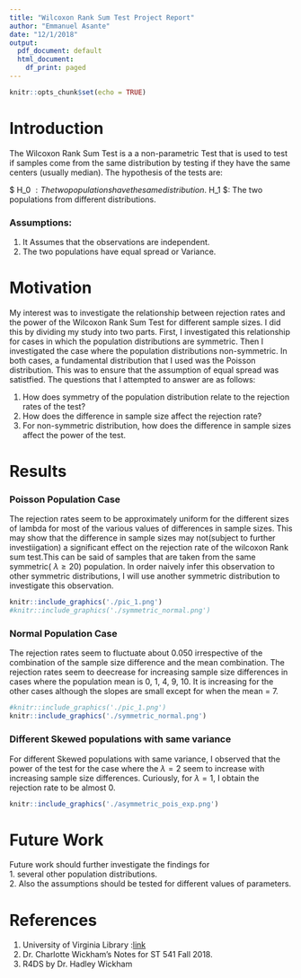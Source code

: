 ```yaml
---
title: "Wilcoxon Rank Sum Test Project Report"
author: "Emmanuel Asante"
date: "12/1/2018"
output:
  pdf_document: default
  html_document:
    df_print: paged
---
```


```r
knitr::opts_chunk$set(echo = TRUE)
```


# Introduction

The Wilcoxon Rank Sum Test is a a non-parametric Test that is used to test if samples come from the same distribution by testing if they have the same centers (usually median). The hypothesis of the tests are:

$ H_0 $: The two populations have the same distribution.   
$ H_1 $: The two populations from different distributions.

### Assumptions:
  1. It Assumes that the observations are independent.
  2. The two populations have equal spread or Variance.
  
# Motivation

My interest was to investigate the relationship between rejection rates and the power of the Wilcoxon Rank Sum Test for different sample sizes. I did this by dividing my study into two parts. First, I investigated this relationship for cases in which the population distributions are symmetric. Then I investigated the case where the population distributions non-symmetric. In both cases, a fundamental distribution that I used was the Poisson distribution. This was to ensure that the assumption of equal spread was satistfied. The questions that I attempted to answer are as follows:

  1. How does symmetry of the population distribution relate to the rejection rates of the test?
  2. How does the difference in sample size affect the rejection rate?
  3. For non-symmetric distribution, how does the difference in sample sizes affect the power of the test.
  


# Results

### Poisson Population Case

The rejection rates seem to be approximately uniform for the different sizes of lambda for most of the various values of differences in sample sizes. This may show that the difference in sample sizes may not(subject to further investiigation) a significant effect on the rejection rate of the wilcoxon Rank sum test.This can be said of samples that are taken from the same symmetric( $\lambda \ge 20$) population. In order naively infer this observation to other symmetric distributions, I will use another symmetric distribution to investigate this observation.

```r
knitr::include_graphics('./pic_1.png')
#knitr::include_graphics('./symmetric_normal.png')
```

### Normal Population Case

The rejection rates seem to fluctuate about 0.050 irrespective of the combination of the sample size difference and the mean combination. The rejection rates seem to deecrease for increasing sample size differences in cases where the population mean is 0, 1, 4, 9, 10. It is increasing for the other cases although the slopes are small except for when the mean = 7.

```r
#knitr::include_graphics('./pic_1.png')
knitr::include_graphics('./symmetric_normal.png')
```

### Different Skewed populations with same variance

For different Skewed populations with same variance, I observed that the power of the test for the case where the $\lambda = 2$ seem to increase with increasing sample size differences. Curiously, for $\lambda = 1$, I obtain the rejection rate to be almost 0.

```r
knitr::include_graphics('./asymmetric_pois_exp.png')
```




# Future Work

Future work should further investigate the findings for   
1. several other population distributions.  
2. Also the assumptions should be tested for different values of parameters.



\newpage

# References

1. University of Virginia Library :[link](data.library.virginia.edu/the-wilcoxon-rank-sum-test)
2. Dr. Charlotte Wickham's Notes for ST 541 Fall 2018.
2. R4DS by Dr. Hadley Wickham
